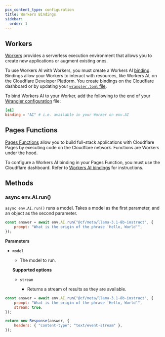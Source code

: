 ```yaml
---
pcx_content_type: configuration
title: Workers Bindings
sidebar:
  order: 1
---
```



## Workers

[Workers](/workers/) provides a serverless execution environment that allows you to create new applications or augment existing ones.

To use Workers AI with Workers, you must create a Workers AI [binding](/workers/runtime-apis/bindings/). Bindings allow your Workers to interact with resources, like Workers AI, on the Cloudflare Developer Platform. You create bindings on the Cloudflare dashboard or by updating your [`wrangler.toml` file](/workers/wrangler/configuration/).

To bind Workers AI to your Worker, add the following to the end of your [Wrangler configuration](/workers/wrangler/configuration) file:

```toml
[ai]
binding = "AI" # i.e. available in your Worker on env.AI
```

## Pages Functions

[Pages Functions](/pages/functions/) allow you to build full-stack applications with Cloudflare Pages by executing code on the Cloudflare network. Functions are Workers under the hood.

To configure a Workers AI binding in your Pages Function, you must use the Cloudflare dashboard. Refer to [Workers AI bindings](/pages/functions/bindings/#workers-ai) for instructions.

## Methods

### async env.AI.run()

`async env.AI.run()` runs a model. Takes a model as the first parameter, and an object as the second parameter.

```javascript
const answer = await env.AI.run("@cf/meta/llama-3.1-8b-instruct", {
	prompt: "What is the origin of the phrase 'Hello, World'",
});
```

**Parameters**

- `model` <Type text="string" /> <MetaInfo text="required" />

  - The model to run.

  **Supported options**

  - `stream` <Type text="boolean" /> <MetaInfo text="optional" />
    - Returns a stream of results as they are available.

```javascript
const answer = await env.AI.run("@cf/meta/llama-3.1-8b-instruct", {
	prompt: "What is the origin of the phrase 'Hello, World'",
	stream: true,
});

return new Response(answer, {
	headers: { "content-type": "text/event-stream" },
});
```
